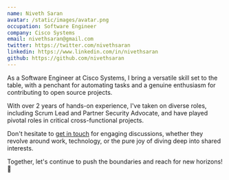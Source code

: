 ```yaml
---
name: Niveth Saran
avatar: /static/images/avatar.png
occupation: Software Engineer
company: Cisco Systems
email: nivethsaran@gmail.com
twitter: https://twitter.com/nivethsaran
linkedin: https://www.linkedin.com/in/nivethsaran
github: https://github.com/nivethsaran
---
```


As a Software Engineer at Cisco Systems, I bring a versatile skill set to the table, with a penchant for automating tasks and a genuine enthusiasm for contributing to open source projects.

With over 2 years of hands-on experience, I've taken on diverse roles, including Scrum Lead and Partner Security Advocate, and have played pivotal roles in critical cross-functional projects.

Don't hesitate to [get in touch](https://twitter.com/nivethsaran) for engaging discussions, whether they revolve around work, technology, or the pure joy of diving deep into shared interests.

Together, let's continue to push the boundaries and reach for new horizons! 🚀
